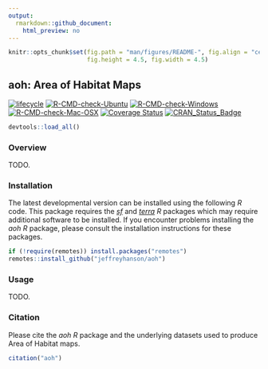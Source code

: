 ```yaml
---
output:
  rmarkdown::github_document:
    html_preview: no
---
```


```r
knitr::opts_chunk$set(fig.path = "man/figures/README-", fig.align = "center",
                      fig.height = 4.5, fig.width = 4.5)
```

<!--- README.md is generated from README.Rmd. Please edit that file -->

## aoh: Area of Habitat Maps

[![lifecycle](https://img.shields.io/badge/Lifecycle-stable-brightgreen.svg)](https://lifecycle.r-lib.org/articles/stages.html)
[![R-CMD-check-Ubuntu](https://img.shields.io/github/workflow/status/jeffreyhanson/aoh/Ubuntu/master.svg?label=Ubuntu)](https://github.com/jeffreyhanson/aoh/actions)
[![R-CMD-check-Windows](https://img.shields.io/github/workflow/status/jeffreyhanson/aoh/Windows/master.svg?label=Windows)](https://github.com/jeffreyhanson/aoh/actions)
[![R-CMD-check-Mac-OSX](https://img.shields.io/github/workflow/status/jeffreyhanson/aoh/Mac%20OSX/master.svg?label=Mac%20OSX)](https://github.com/jeffreyhanson/aoh/actions)
[![Coverage Status](https://codecov.io/github/jeffreyhanson/aoh/coverage.svg?branch=master)](https://codecov.io/github/jeffreyhanson/aoh?branch=master)
[![CRAN_Status_Badge](http://www.r-pkg.org/badges/version/aoh)](https://CRAN.R-project.org/package=aoh)

```r
devtools::load_all()
```

### Overview

TODO.

### Installation

The latest developmental version can be installed using the following _R_ code. This package requires the [_sf_](https://github.com/r-spatial/sf) and [_terra_](https://github.com/r-spatial/terra) _R_ packages which may require additional software to be installed. If you encounter problems installing the _aoh R_ package, please consult the installation instructions for these packages.

```r
if (!require(remotes)) install.packages("remotes")
remotes::install_github("jeffreyhanson/aoh")
```

### Usage

TODO.

### Citation

Please cite the _aoh R_ package and the underlying datasets used to produce Area of Habitat maps.

```r
citation("aoh")
```

